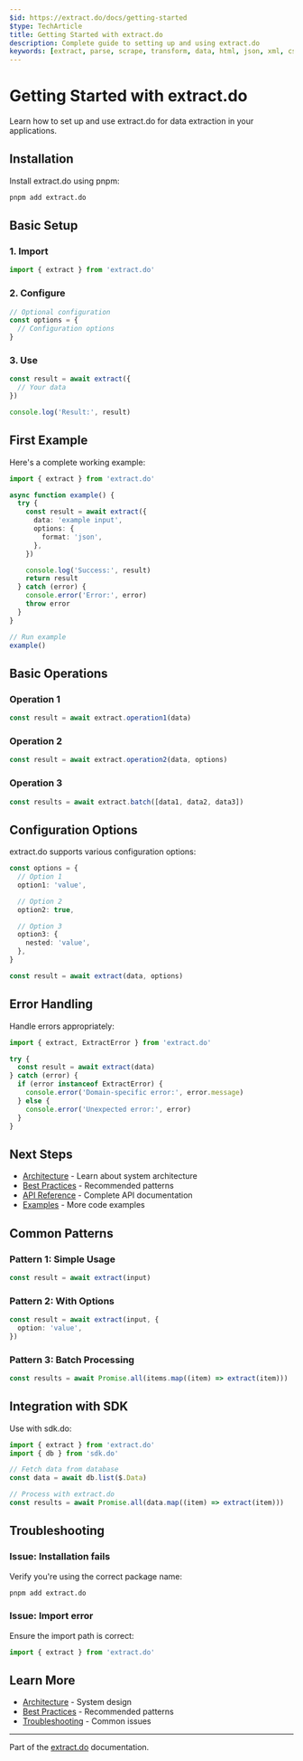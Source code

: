 ```yaml
---
$id: https://extract.do/docs/getting-started
$type: TechArticle
title: Getting Started with extract.do
description: Complete guide to setting up and using extract.do
keywords: [extract, parse, scrape, transform, data, html, json, xml, csv, cheerio, xpath, getting-started, setup, tutorial]
---
```


# Getting Started with extract.do

Learn how to set up and use extract.do for data extraction in your applications.

## Installation

Install extract.do using pnpm:

```bash
pnpm add extract.do
```

## Basic Setup

### 1. Import

```typescript
import { extract } from 'extract.do'
```

### 2. Configure

```typescript
// Optional configuration
const options = {
  // Configuration options
}
```

### 3. Use

```typescript
const result = await extract({
  // Your data
})

console.log('Result:', result)
```

## First Example

Here's a complete working example:

```typescript
import { extract } from 'extract.do'

async function example() {
  try {
    const result = await extract({
      data: 'example input',
      options: {
        format: 'json',
      },
    })

    console.log('Success:', result)
    return result
  } catch (error) {
    console.error('Error:', error)
    throw error
  }
}

// Run example
example()
```

## Basic Operations

### Operation 1

```typescript
const result = await extract.operation1(data)
```

### Operation 2

```typescript
const result = await extract.operation2(data, options)
```

### Operation 3

```typescript
const results = await extract.batch([data1, data2, data3])
```

## Configuration Options

extract.do supports various configuration options:

```typescript
const options = {
  // Option 1
  option1: 'value',

  // Option 2
  option2: true,

  // Option 3
  option3: {
    nested: 'value',
  },
}

const result = await extract(data, options)
```

## Error Handling

Handle errors appropriately:

```typescript
import { extract, ExtractError } from 'extract.do'

try {
  const result = await extract(data)
} catch (error) {
  if (error instanceof ExtractError) {
    console.error('Domain-specific error:', error.message)
  } else {
    console.error('Unexpected error:', error)
  }
}
```

## Next Steps

- [Architecture](./architecture) - Learn about system architecture
- [Best Practices](./best-practices) - Recommended patterns
- [API Reference](../api/reference) - Complete API documentation
- [Examples](../examples/basic-usage) - More code examples

## Common Patterns

### Pattern 1: Simple Usage

```typescript
const result = await extract(input)
```

### Pattern 2: With Options

```typescript
const result = await extract(input, {
  option: 'value',
})
```

### Pattern 3: Batch Processing

```typescript
const results = await Promise.all(items.map((item) => extract(item)))
```

## Integration with SDK

Use with sdk.do:

```typescript
import { extract } from 'extract.do'
import { db } from 'sdk.do'

// Fetch data from database
const data = await db.list($.Data)

// Process with extract.do
const results = await Promise.all(data.map((item) => extract(item)))
```

## Troubleshooting

### Issue: Installation fails

Verify you're using the correct package name:

```bash
pnpm add extract.do
```

### Issue: Import error

Ensure the import path is correct:

```typescript
import { extract } from 'extract.do'
```

## Learn More

- [Architecture](./architecture) - System design
- [Best Practices](./best-practices) - Recommended patterns
- [Troubleshooting](./troubleshooting) - Common issues

---

Part of the [extract.do](https://extract.do) documentation.
